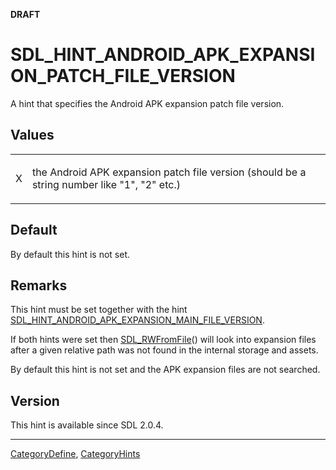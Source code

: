 <span color="red">'''DRAFT'''</span>

<!-- #*^*^*^*^*See http://wiki.libsdl.org/moin.cgi/SGEnumerations for details on editing this page*^*^*^*^* -->


= SDL_HINT_ANDROID_APK_EXPANSION_PATCH_FILE_VERSION =
A hint that specifies the Android APK expansion patch file version.




== Values ==
{|
|X
|the Android APK expansion patch file version (should be a string number like "1", "2" etc.)
|}


== Default ==
By default this hint is not set.



== Remarks ==
This hint must be set together with the hint [[SDL_HINT_ANDROID_APK_EXPANSION_MAIN_FILE_VERSION]].

If both hints were set then [[SDL_RWFromFile]]() will look into expansion files after a given relative path was not found in the internal storage and assets.

By default this hint is not set and the APK expansion files are not searched.


== Version ==
This hint is available since SDL 2.0.4.

----
[[CategoryDefine]], [[CategoryHints]]
<!-- #See the Style Guide for instructions on editing the footer. -->
